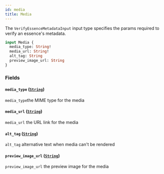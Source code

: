 ```yaml
---
id: media
title: Media
---
```



The `VerifyEssenceMetadataInput` input type specifies the params required to verify an essence's metadata.

```graphql
input Media {
  media_type: String!
  media_url: String!
  alt_tag: String
  preview_image_url: String
}
```


### Fields

#### `media_type` ([`String`](/reference/scalars/string))

`media_type`the MIME type for the media 


#### `media_url` ([`String`](/reference/scalars/string))

`media_url` the URL link for the media 


#### `alt_tag` ([`String`](/reference/scalars/string))

`alt_tag` alternative text when media can't be rendered


#### `preview_image_url` ([`String`](/reference/scalars/string))

`preview_image_url` the preview image for the media




